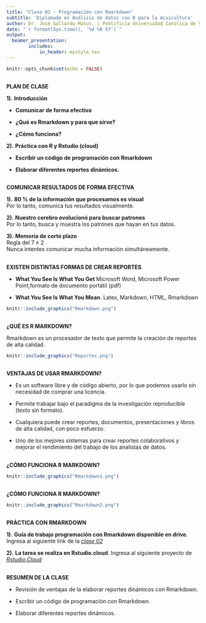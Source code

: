 ```yaml
---
title: "Clase 02 - Programación con Rmarkdown"
subtitle: 'Diplomado en Análisis de datos con R para la Acuicultura'
author: Dr. José Gallardo Matus. | Pontificia Universidad Católica de Valparaíso | <jose.gallardo@pucv.cl>    
date: "`r format(Sys.time(), '%d %B %Y')`"
output: 
  beamer_presentation:
        includes:
            in_header: mystyle.tex
---
```


```r
knitr::opts_chunk$set(echo = FALSE)
```

## 
<div class="centered">
<div class="black">
**PLAN DE CLASE**
</div>
</div>

<div class="black">
**1).** **Introducción**
</div>

- **Comunicar de forma efectiva**

- **¿Qué es Rmarkdown y para que sirve?**

- **¿Cómo funciona?**

<div class="black">
**2).** **Práctica con R y Rstudio (cloud)**
</div>

- **Escribir un código de programación con Rmarkdown**

- **Elaborar diferentes reportes dinámicos.**

## 
<div class="centered">
<div class="black">

**COMUNICAR RESULTADOS DE FORMA EFECTIVA**

</div>
</div>

<div class="black">
**1).** **80 % de la información que procesamos es visual**  
Por lo tanto, comunica tus resultados visualmente.  

**2).** **Nuestro cerebro evolucionó para buscar patrones**  
Por lo tanto, busca y muestra los patrónes que hayan en tus datos.  

**3).** **Memoria de corto plazo**  
Regla del $7 \pm 2$  
Nunca intentes comunicar mucha información simultáneamente.

</div>


## 
<div class="centered">
<div class="black">

**EXISTEN DISTINTAS FORMAS DE CREAR REPORTES**

</div>
</div>

<div class="black">

- **What You See Is What You Get**
Microsoft Word, Microsoft Power Point,formato de documento portátil (pdf)

- **What You See Is What You Mean**.
Latex, Markdown, HTML, Rmarkdown


```r
knitr::include_graphics("Rmarkdown.png")
```

</div>

## 
<div class="centered">
<div class="black">

**¿QUÉ ES R MARKDOWN?**

</div>
</div>

<div class="black">

Rmarkdown es un procesador de texto que permite la creación de reportes de alta calidad. 

```r
knitr::include_graphics("Reportes.png")
```

</div>

## 
<div class="centered">
<div class="black">

**VENTAJAS DE USAR RMARKDOWN?**

</div>
</div>

<div class="black">


- Es un software libre y de código abierto, por lo que podemos usarlo sin necesidad de comprar una licencia.

- Permite trabajar bajo el paradigma de la investigación reproducible (texto sin formato).

- Cualquiera puede crear reportes, documentos, presentaciones y libros de alta calidad, con poco esfuerzo.

- Uno de los mejores sistemas para crear reportes colaborativos y mejorar el rendimiento del trabajo de los analistas de datos. 

</div>


## 
<div class="centered">
<div class="black">

## 

**¿CÓMO FUNCIONA R MARKDOWN?**

</div>
</div>

<div class="centered">
<div class="black">

</div>
</div>
<div class="columns-1">
```r
knitr::include_graphics("Rmarkdown1.png")
```
</div>

## 

**¿CÓMO FUNCIONA R MARKDOWN?**

</div>
</div>

<div class="centered">
<div class="black">

</div>
</div>
<div class="columns-1">
```r
knitr::include_graphics("Rmarkdown2.png")
```
</div>


## 

<div class="centered">
<div class="black">

**PRÁCTICA CON RMARKDOWN**

</div>
</div>

<div class="black">
**1).** **Guía de trabajo programación con Rmarkdown disponible en drive.** Ingresa al siguiente link de la *[clase 02](https://drive.google.com/drive/folders/1m71xj_zuwMBMrX7vuOCx54FW8CA7kA3X?usp=sharing)*

**2).** **La tarea se realiza en Rstudio.cloud**. Ingresa al siguiente proyecto de *[Rstudio.Cloud](https://rstudio.cloud/spaces/175863/project/2974659)* 

</div>


## 

<div class="centered">
<div class="black">

**RESUMEN DE LA CLASE**

</div>
</div>

<div class="black">

- Revisión de ventajas de la elaborar reportes dinámicos con Rmarkdown.

- Escribir un código de programación con Rmarkdown.

- Elaborar diferentes reportes dinámicos.



</div>

